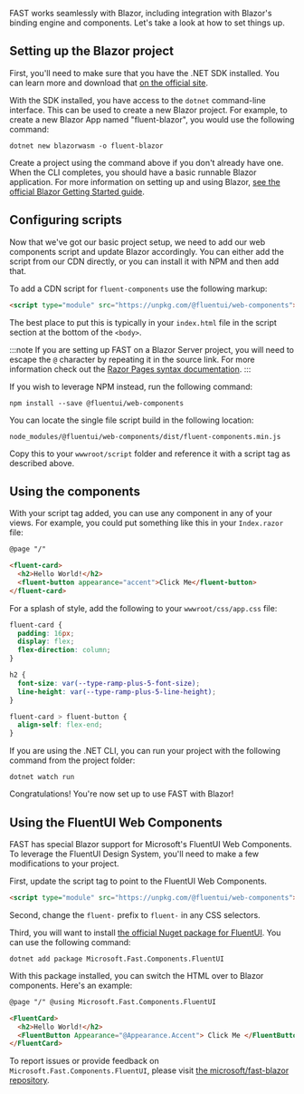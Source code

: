 
<Meta title="Integrations/Blazor" />

FAST works seamlessly with Blazor, including integration with Blazor's binding engine and components. Let's take a look at how to set things up.

## Setting up the Blazor project

First, you'll need to make sure that you have the .NET SDK installed. You can learn more and download that [on the official site](https://dotnet.microsoft.com/download).

With the SDK installed, you have access to the `dotnet` command-line interface. This can be used to create a new Blazor project. For example, to create a new Blazor App named "fluent-blazor", you would use the following command:

```shell
dotnet new blazorwasm -o fluent-blazor
```

Create a project using the command above if you don't already have one. When the CLI completes, you should have a basic runnable Blazor application. For more information on setting up and using Blazor, [see the official Blazor Getting Started guide](https://docs.microsoft.com/en-us/aspnet/core/blazor/get-started).

## Configuring scripts

Now that we've got our basic project setup, we need to add our web components script and update Blazor accordingly. You can either add the script from our CDN directly, or you can install it with NPM and then add that.

To add a CDN script for `fluent-components` use the following markup:

```html
<script type="module" src="https://unpkg.com/@fluentui/web-components"></script>
```

The best place to put this is typically in your `index.html` file in the script section at the bottom of the `<body>`.

:::note
If you are setting up FAST on a Blazor Server project, you will need to escape the `@` character by repeating it in the source link. For more information check out the [Razor Pages syntax documentation](https://docs.microsoft.com/en-us/aspnet/core/mvc/views/razor#razor-syntax).
:::

If you wish to leverage NPM instead, run the following command:

```shell
npm install --save @fluentui/web-components
```

You can locate the single file script build in the following location:

```shell
node_modules/@fluentui/web-components/dist/fluent-components.min.js
```

Copy this to your `wwwroot/script` folder and reference it with a script tag as described above.

## Using the components

With your script tag added, you can use any component in any of your views. For example, you could put something like this in your `Index.razor` file:

```html
@page "/"

<fluent-card>
  <h2>Hello World!</h2>
  <fluent-button appearance="accent">Click Me</fluent-button>
</fluent-card>
```

For a splash of style, add the following to your `wwwroot/css/app.css` file:

```css
fluent-card {
  padding: 16px;
  display: flex;
  flex-direction: column;
}

h2 {
  font-size: var(--type-ramp-plus-5-font-size);
  line-height: var(--type-ramp-plus-5-line-height);
}

fluent-card > fluent-button {
  align-self: flex-end;
}
```

If you are using the .NET CLI, you can run your project with the following command from the project folder:

```shell
dotnet watch run
```

Congratulations! You're now set up to use FAST with Blazor!

## Using the FluentUI Web Components

FAST has special Blazor support for Microsoft's FluentUI Web Components. To leverage the FluentUI Design System, you'll need to make a few modifications to your project.

First, update the script tag to point to the FluentUI Web Components.

```html
<script type="module" src="https://unpkg.com/@fluentui/web-components"></script>
```

Second, change the `fluent-` prefix to `fluent-` in any CSS selectors.

Third, you will want to install [the official Nuget package for FluentUI](https://www.nuget.org/packages/Microsoft.Fast.Components.FluentUI/). You can use the following command:

```shell
dotnet add package Microsoft.Fast.Components.FluentUI
```

With this package installed, you can switch the HTML over to Blazor components. Here's an example:

```html
@page "/" @using Microsoft.Fast.Components.FluentUI

<FluentCard>
  <h2>Hello World!</h2>
  <FluentButton Appearance="@Appearance.Accent"> Click Me </FluentButton>
</FluentCard>
```

To report issues or provide feedback on `Microsoft.Fast.Components.FluentUI`, please visit [the microsoft/fast-blazor repository](https://github.com/microsoft/fast-blazor).
